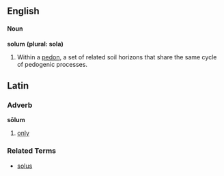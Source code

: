 ==English==
====Noun====
'''solum'''
'''(plural: sola)'''
# Within a [[pedon]], a set of related soil horizons that share the same cycle of pedogenic processes.



==Latin==
===Adverb===
'''sōlum'''

#[[only]]
===Related Terms===
*[[solus]]